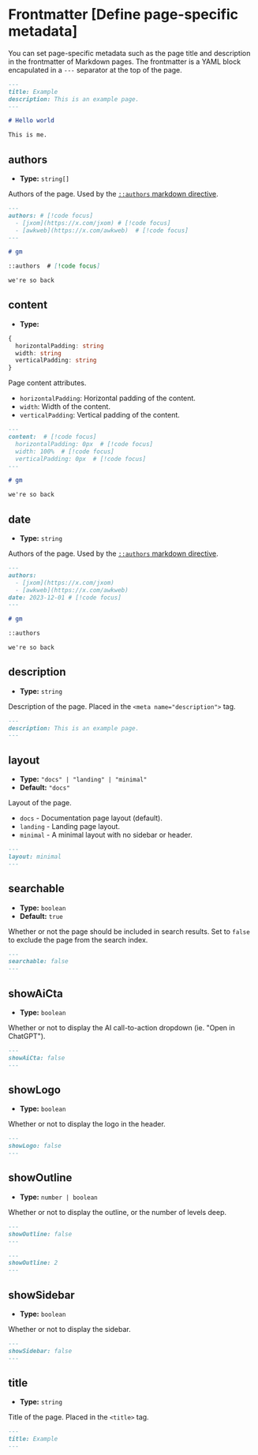 # Frontmatter [Define page-specific metadata]

You can set page-specific metadata such as the page title and description in the frontmatter of Markdown pages. The frontmatter is a YAML block encapulated in a `---` separator at the top of the page.

```md [example.md]
---
title: Example
description: This is an example page.
---

# Hello world

This is me.
```

## authors

- **Type:** `string[]`

Authors of the page. Used by the [`::authors` markdown directive](#TODO).

```md
---
authors: # [!code focus]
  - [jxom](https://x.com/jxom) # [!code focus]
  - [awkweb](https://x.com/awkweb)  # [!code focus]
---

# gm

::authors  # [!code focus]

we're so back
```

## content

- **Type:** 

```ts
{
  horizontalPadding: string
  width: string
  verticalPadding: string
}
```

Page content attributes.

- `horizontalPadding`: Horizontal padding of the content.
- `width`: Width of the content.
- `verticalPadding`: Vertical padding of the content.

```md
---
content:  # [!code focus]
  horizontalPadding: 0px  # [!code focus]
  width: 100%  # [!code focus]
  verticalPadding: 0px  # [!code focus]
---

# gm

we're so back

```


## date

- **Type:** `string`

Authors of the page. Used by the [`::authors` markdown directive](#TODO).

```md
---
authors: 
  - [jxom](https://x.com/jxom) 
  - [awkweb](https://x.com/awkweb) 
date: 2023-12-01 # [!code focus]
---

# gm

::authors

we're so back
```

## description

- **Type:** `string`

Description of the page. Placed in the `<meta name="description">` tag.

```md
---
description: This is an example page.
---
```

## layout

- **Type:** `"docs" | "landing" | "minimal"`
- **Default:** `"docs"`

Layout of the page.

- `docs` - Documentation page layout (default).
- `landing` - Landing page layout.
- `minimal` - A minimal layout with no sidebar or header.

```md
---
layout: minimal
---
```

## searchable

- **Type:** `boolean`
- **Default:** `true`

Whether or not the page should be included in search results. Set to `false` to exclude the page from the search index.

```md
---
searchable: false
---
```

## showAiCta

- **Type:** `boolean`

Whether or not to display the AI call-to-action dropdown (ie. "Open in ChatGPT").

```md
---
showAiCta: false
---
```

## showLogo

- **Type:** `boolean`

Whether or not to display the logo in the header.

```md
---
showLogo: false
---
```

## showOutline

- **Type:** `number | boolean`

Whether or not to display the outline, or the number of levels deep.

```md
---
showOutline: false
---
```

```md
---
showOutline: 2
---
```

## showSidebar

- **Type:** `boolean`

Whether or not to display the sidebar.

```md
---
showSidebar: false
---
```

## title

- **Type:** `string`

Title of the page. Placed in the `<title>` tag.

```md
---
title: Example
---
```
